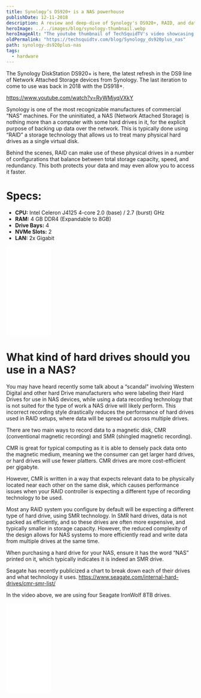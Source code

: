 ```yaml
---
title: Synology’s DS920+ is a NAS powerhouse
publishDate: 12-11-2018
description: A review and deep-dive of Synology's DS920+, RAID, and data storage. Watch TechSquidTV's video on Raid 5 and using a home nas.
heroImage: ../../images/blog/synology-thumbnail.webp
heroImageAlt: "The youtube thumbnail of TechSquidTV's video showcasing the Synology DS920+."
oldPermalink: "https://techsquidtv.com/blog/Synology_ds920plus_nas"
path: synology-ds920plus-nas
tags:
  - hardware
---
```


The Synology DiskStation DS920+ is here, the latest refresh in the DS9 line of Network Attached Storage devices from Synology. The last iteration to come to use was back in 2018 with the DS918+.

https://www.youtube.com/watch?v=RyWMjyqVXkY

Synology is one of the most recognizable manufactures of commercial “NAS” machines. For the uninitiated, a NAS (Network Attached Storage) is nothing more than a computer with some hard drives in it, for the explicit purpose of backing up data over the network. This is typically done using “RAID” a storage technology that allows us to treat many physical hard drives as a single virtual disk.

Behind the scenes, RAID can make use of these physical drives in a number of configurations that balance between total storage capacity, speed, and redundancy. This both protects your data and may even allow you to access it faster.

# Specs:

- **CPU:** Intel Celeron J4125 4-core 2.0 (base) / 2.7 (burst) GHz
- **RAM:** 4 GB DDR4 (Expandable to 8GB)
- **Drive Bays:** 4
- **NVMe Slots:** 2
- **LAN:** 2x Gigabit

<iframe
  style="width:120px;height:240px;"
  marginwidth="0"
  marginheight="0"
  scrolling="no"
  frameborder="0"
  src="//ws-na.amazon-adsystem.com/widgets/q?ServiceVersion=20070822&OneJS=1&Operation=GetAdHtml&MarketPlace=US&source=ss&ref=as_ss_li_til&ad_type=product_link&tracking_id=ro0027-20&language=en_US&marketplace=amazon&region=US&placement=B087Z34F3R&asins=B087Z34F3R&linkId=a811a583642197713dc4ca768af66fa0&show_border=true&link_opens_in_new_window=true"
></iframe>

# What kind of hard drives should you use in a NAS?

You may have heard recently some talk about a “scandal” involving Western Digital and other hard Drive manufacturers who were labeling their Hard Drives for use in NAS devices, while using a data recording technology that is not suited for the type of work a NAS drive will likely perform. This incorrect recording style drastically reduces the performance of hard drives used in RAID setups, where data will be spread out across multiple drives.

There are two main ways to record data to a magnetic disk, CMR (conventional magnetic recording) and SMR (shingled magnetic recording).

CMR is great for typical computing as it is able to densely pack data onto the magnetic medium, meaning we the consumer can get larger hard drives, or hard drives will use fewer platters. CMR drives are more cost-efficient per gigabyte.

However, CMR is written in a way that expects relevant data to be physically located near each other on the same disk, which causes performance issues when your RAID controller is expecting a different type of recording technology to be used.

Most any RAID system you configure by default will be expecting a different type of hard drive, using SMR technology. In SMR hard drives, data is not packed as efficiently, and so these drives are often more expensive, and typically smaller in storage capacity. However, the reduced complexity of the design allows for NAS systems to more efficiently read and write data from multiple drives at the same time.

When purchasing a hard drive for your NAS, ensure it has the word “NAS” printed on it, which typically indicates it is indeed an SMR drive.

Seagate has recently publicized a chart to break down each of their drives and what technology it uses.
https://www.seagate.com/internal-hard-drives/cmr-smr-list/

In the video above, we are using four Seagate IronWolf 8TB drives.

<iframe
  style="width:120px;height:240px;"
  marginwidth="0"
  marginheight="0"
  scrolling="no"
  frameborder="0"
  src="//ws-na.amazon-adsystem.com/widgets/q?ServiceVersion=20070822&OneJS=1&Operation=GetAdHtml&MarketPlace=US&source=ss&ref=as_ss_li_til&ad_type=product_link&tracking_id=ro0027-20&language=en_US&marketplace=amazon&region=US&placement=B084ZV4DXB&asins=B084ZV4DXB&linkId=81d78f85d52a60dea8fab8b3cb9b31f1&show_border=true&link_opens_in_new_window=true"
></iframe>
